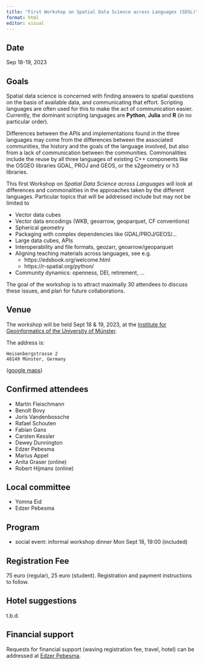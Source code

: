 ```yaml
---
title: "First Workshop on Spatial Data Science across Languages (SDSL)"
format: html
editor: visual
---
```


## Date
Sep 18-19, 2023

## Goals

Spatial data science is concerned with finding answers to spatial
questions on the basis of available data, and communicating that
effort. Scripting languages are often used for this to make the
act of communication easier. Currently, the dominant scripting
languages are **Python**, **Julia** and **R** (in no particular
order). 

Differences between the APIs and implementations found in the three
languages may come from the differences between the associated
communities, the history and the goals of the language involved,
but also from a lack of communication between the communities.
Commonalities include the reuse by all three languages of existing
C++ components like the OSGEO libraries GDAL, PROJ and GEOS, or the
s2geometry or h3 libraries. 

This first Workshop on _Spatial Data Science across Languages_ will
look at differences and commonalities in the approaches taken by
the different languages.  Particular topics that will be addressed
include but may not be limited to

* Vector data cubes
* Vector data encodings (WKB, geoarrow, geoparquet, CF conventions)
* Spherical geometry
* Packaging with complex dependencies like GDAL/PROJ/GEOS/…
* Large data cubes, APIs
* Interoperability and file formats, geozarr, geoarrow/geoparquet
* Aligning teaching materials across languages, see e.g.
    * https://edsbook.org/welcome.html
    * https://r-spatial.org/python/
* Community dynamics: openness, DEI, retirement, …

The goal of the workshop is to attract maximally 30 attendees to
discuss these issues, and plan for future collaborations.

## Venue

The workshop will be held Sept 18 & 19, 2023, at the
[Institute for Geoinformatics of the University of
Münster](https://ifgi.uni-muenster.de/en).

The address is: 

```
Heisenbergstrasse 2
48149 Münster, Germany
```
([google maps](https://goo.gl/maps/o4XRcakq37y8cjJX8))

## Confirmed attendees

* Martin Fleischmann
* Benoît Bovy 
* Joris Vandenbossche
* Rafael Schouten
* Fabian Gans
* Carsten Kessler
* Dewey Dunnington
* Edzer Pebesma
* Marius Appel
* Anita Graser (online)
* Robert Hijmans (online)

## Local committee

* Yomna Eid
* Edzer Pebesma

## Program

* social event: informal workshop dinner Mon Sept 18, 19:00 (included)

## Registration Fee

75 euro (regular), 25 euro (student). Registration and payment instructions to follow. 

## Hotel suggestions

t.b.d.

## Financial support

Requests for financial support (waving registration fee, travel, hotel) can be addressed at
[Edzer Pebesma](mailto:edzer.pebesma@uni-muenster.de).
